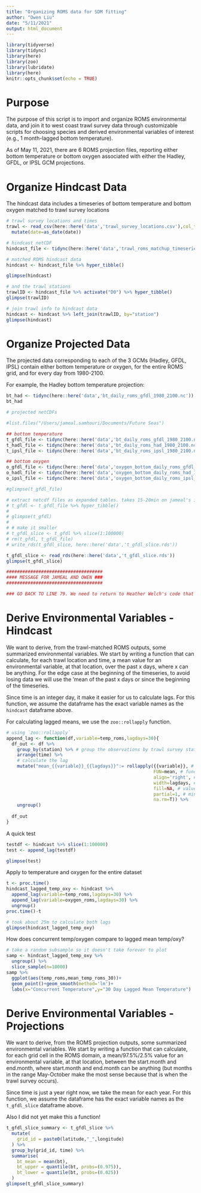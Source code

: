 ```yaml
---
title: "Organizing ROMS data for SDM fitting"
author: "Owen Liu"
date: "5/11/2021"
output: html_document
---
```


```r
library(tidyverse)
library(tidync)
library(here)
library(zoo)
library(lubridate)
library(here)
knitr::opts_chunk$set(echo = TRUE)
```

# Purpose

The purpose of this script is to import and organize ROMS environmental data, and join it to west coast trawl survey data through customizable scripts for choosing species and derived environmental variables of interest (e.g., 1 month-lagged bottom temperature).

As of May 11, 2021, there are 6 ROMS projection files, reporting either bottom temperature or bottom oxygen associated with either the Hadley, GFDL, or IPSL GCM projections.

# Organize Hindcast Data

The hindcast data includes a timeseries of bottom temperature and bottom oxygen matched to trawl survey locations

```r
# trawl survey locations and times
trawl <- read_csv(here::here('data','trawl_survey_locations.csv'),col_types = 'cddddd') %>% 
  mutate(date=as_date(date))

# hindcast netCDF
hindcast_file <- tidync(here::here('data','trawl_roms_matchup_timeseries.nc'))

```

```r
# matched ROMS hindcast data
hindcast <- hindcast_file %>% hyper_tibble()

glimpse(hindcast)

# and the trawl stations
trawlID <- hindcast_file %>% activate("D0") %>% hyper_tibble()
glimpse(trawlID)

# join trawl info to hindcast data
hindcast <- hindcast %>% left_join(trawlID, by="station")
glimpse(hindcast)
```

# Organize Projected Data

The projected data corresponding to each of the 3 GCMs (Hadley, GFDL, IPSL) contain either bottom temperature or oxygen, for the entire ROMS grid, and for every day from 1980-2100.

For example, the Hadley bottom temperature projection: 

```r
bt_had <- tidync(here::here('data','bt_daily_roms_gfdl_1980_2100.nc'))
bt_had

# projected netCDFs

#list.files("/Users/jameal.samhouri/Documents/Future Seas")

## bottom temperature
t_gfdl_file <- tidync(here::here('data','bt_daily_roms_gfdl_1980_2100.nc')) #tidync("/Users/jameal.samhouri/Documents/Future Seas/bt_daily_roms_gfdl_1980_2100.nc")
t_hadl_file <- tidync(here::here('data','bt_daily_roms_had_1980_2100.nc'))
t_ipsl_file <- tidync(here::here('data','bt_daily_roms_ipsl_1980_2100.nc'))

## bottom oxygen
o_gfdl_file <- tidync(here::here('data','oxygen_bottom_daily_roms_gfdl_1980_2100.nc'))
o_hadl_file <- tidync(here::here('data','oxygen_bottom_daily_roms_had_1980_2100.nc'))
o_ipsl_file <- tidync(here::here('data','oxygen_bottom_daily_roms_ipsl_1980_2100.nc'))

#glimpse(t_gfdl_file)

# extract netcdf files as expanded tables. takes 15-20min on jameal's imac
# t_gfdl <- t_gfdl_file %>% hyper_tibble()
# 
# glimpse(t_gfdl)
# 
# # make it smaller
# t_gfdl_slice <- t_gfdl %>% slice(1:100000)
# rm(t_gfdl, t_gfdl_file)
# write_rds(t_gfdl_slice, here::here('data','t_gfdl_slice.rds'))

t_gfdl_slice <- read_rds(here::here('data','t_gfdl_slice.rds'))
glimpse(t_gfdl_slice)

####################################
#### MESSAGE FOR JAMEAL AND OWEN ###
####################################

### GO BACK TO LINE 79. We need to return to Heather Welch's code that Jameal modified for the FATE spatial indicators project, and remember how to extract real lat-long coordinates for each cell rather than just dummy identifiers. We also need to figure out how to make hyper_tibble() extract a calendar date column rather than just a year column called time.


```

# Derive Environmental Variables - Hindcast

We want to derive, from the trawl-matched ROMS outputs, some summarized environmental variables. We start by writing a function that can calculate, for each trawl location and time, a mean value for an environmental variable, at that location, over the past x days, where x can be anything. For the edge case at the beginning of the timeseries, to avoid losing data we will use the 'mean of the past x days or since the beginning of the timeseries.

Since time is an integer day, it make it easier for us to calculate lags. For this function, we assume the dataframe has the exact variable names as the `hindcast` dataframe above.

For calculating lagged means, we use the `zoo::rollapply` function.
```r
# using `zoo::rollapply`
append_lag <- function(df,variable=temp_roms,lagdays=30){
  df_out <- df %>% 
    group_by(station) %>% # group the observations by trawl survey station
    arrange(time) %>% 
    # calculate the lag
    mutate("mean_{{variable}}_{{lagdays}}":= rollapply({{variable}}, # variable to lag
                                                       FUN=mean, # function to apply
                                                       align='right', # tells the function to lag, not lead
                                                       width=lagdays, # how big of a window
                                                       fill=NA, # value to fill when an observation doesn't exist
                                                       partial=1, # minimum window size for partial computations
                                                       na.rm=T)) %>% 
    ungroup()
  
  df_out
}
```

A quick test
```r
testdf <- hindcast %>% slice(1:100000)
test <- append_lag(testdf)

glimpse(test)
```

Apply to temperature and oxygen for the entire dataset

```r
t <- proc.time()
hindcast_lagged_temp_oxy <- hindcast %>% 
  append_lag(variable=temp_roms,lagdays=30) %>% 
  append_lag(variable=oxygen_roms,lagdays=30) %>% 
  ungroup()
proc.time()-t

# took about 25m to calculate both lags
glimpse(hindcast_lagged_temp_oxy)
```

How does concurrent temp/oxygen compare to lagged mean temp/oxy?

```r
# take a random subsample so it doesn't take forever to plot
samp <- hindcast_lagged_temp_oxy %>% 
  ungroup() %>% 
  slice_sample(n=10000)
samp %>% 
  ggplot(aes(temp_roms,mean_temp_roms_30))+
  geom_point()+geom_smooth(method='lm')+
  labs(x="Concurrent Temperature",y="30 Day Lagged Mean Temperature")
```

# Derive Environmental Variables - Projections

We want to derive, from the ROMS projection outputs, some summarized environmental variables. We start by writing a function that can calculate, for each grid cell in the ROMS domain, a mean/97.5%/2.5% value for an environmental variable, at that location, between the start.month and end.month, where start.month and end.month can be anything (but months in the range May-October make the most sense because that is when the trawl survey occurs). 

Since time is just a year right now, we take the mean for each year. For this function, we assume the dataframe has the exact variable names as the `t_gfdl_slice` dataframe above.

Also I did not yet make this a function!


```r

t_gfdl_slice_summary <- t_gfdl_slice %>%
  mutate(
    grid_id = paste0(latitude,"_",longitude)
  ) %>%
  group_by(grid_id, time) %>%
  summarise(
    bt_mean = mean(bt),
    bt_upper = quantile(bt, probs=(0.975)),
    bt_lower = quantile(bt, probs=(0.025))
  )
glimpse(t_gfdl_slice_summary)

```

